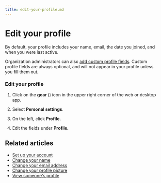 ```yaml
---
title: edit-your-profile.md
---
```


# Edit your profile

By default, your profile includes your name, email, the date you joined, and
when you were last active.

Organization administrators can also
[add custom profile fields](/help/custom-profile-fields#add-a-custom-profile-field). Custom profile
fields are always optional, and will not appear in your profile unless you
fill them out.

### Edit your profile

<Tabs>
<TabItem label="instructions-for-all-platforms">

1. Click on the **gear** (<i class="zulip-icon zulip-icon-gear"></i>) icon in the upper
   right corner of the web or desktop app.

1. Select **Personal settings**.

1. On the left, click **Profile**.



1. Edit the fields under **Profile**.

</TabItem>
</Tabs>

## Related articles

* [Set up your account](/help/set-up-your-account)
* [Change your name](/help/change-your-name)
* [Change your email address](/help/change-your-email-address)
* [Change your profile picture](/help/change-your-profile-picture)
* [View someone's profile](/help/view-someones-profile)


